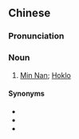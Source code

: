 {{also|河洛话}}
==Chinese==
{{zh-forms|s=河洛话|type=21}}

===Pronunciation===
{{zh-pron
|m=héluòhuà
|mn=Hô-ló-ōe/Hō-ló-ōe
|cat=n
}}

===Noun===
{{zh-noun}}

# [[Min Nan]]; [[Hoklo]] {{gloss|a branch of Min Chinese}}

====Synonyms====
* {{zh-l|閩南}}
* {{zh-l|閩南語}}
* {{zh-l|閩南話}}

{{zh-cat|Languages}}